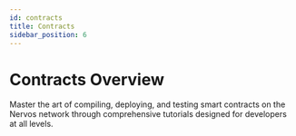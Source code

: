 ```yaml
---
id: contracts
title: Contracts
sidebar_position: 6
---
```

# Contracts Overview
Master the art of compiling, deploying, and testing smart contracts on the Nervos network through comprehensive tutorials designed for developers at all levels.